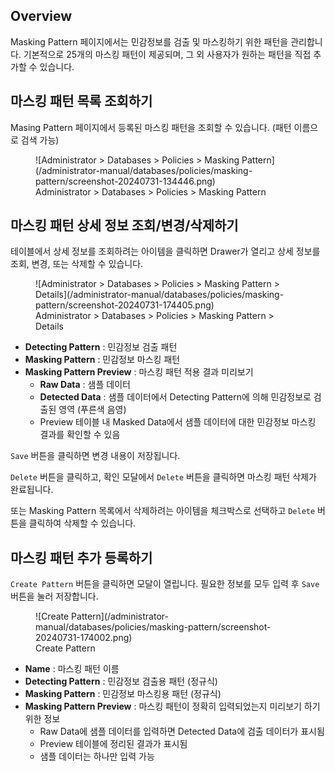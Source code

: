 ## Overview

Masking Pattern 페이지에서는 민감정보를 검출 및 마스킹하기 위한 패턴을 관리합니다. 기본적으로 25개의 마스킹 패턴이 제공되며, 그 외 사용자가 원하는 패턴을 직접 추가할 수 있습니다.


## 마스킹 패턴 목록 조회하기

Masing Pattern 페이지에서 등록된 마스킹 패턴을 조회할 수 있습니다. (패턴 이름으로 검색 가능)

<figure data-layout="center" data-align="center">
![Administrator &gt; Databases &gt; Policies &gt; Masking Pattern](/administrator-manual/databases/policies/masking-pattern/screenshot-20240731-134446.png)
<figcaption>
Administrator &gt; Databases &gt; Policies &gt; Masking Pattern
</figcaption>
</figure>


## 마스킹 패턴 상세 정보 조회/변경/삭제하기

테이블에서 상세 정보를 조회하려는 아이템을 클릭하면 Drawer가 열리고 상세 정보를 조회, 변경, 또는 삭제할 수 있습니다.

<figure data-layout="center" data-align="center">
![Administrator &gt; Databases &gt; Policies &gt; Masking Pattern &gt; Details](/administrator-manual/databases/policies/masking-pattern/screenshot-20240731-174405.png)
<figcaption>
Administrator &gt; Databases &gt; Policies &gt; Masking Pattern &gt; Details
</figcaption>
</figure>

*  **Detecting Pattern**  : 민감정보 검출 패턴
*  **Masking Pattern**  : 민감정보 마스킹 패턴
*  **Masking Pattern Preview**  : 마스킹 패턴 적용 결과 미리보기
    *  **Raw Data**  : 샘플 데이터
    *  **Detected Data**  : 샘플 데이터에서 Detecting Pattern에 의해 민감정보로 검출된 영역 (푸른색 음영)
    * Preview 테이블 내 Masked Data에서 샘플 데이터에 대한 민감정보 마스킹 결과를 확인할 수 있음

`Save` 버튼을 클릭하면 변경 내용이 저장됩니다.

`Delete` 버튼을 클릭하고, 확인 모달에서 `Delete` 버튼을 클릭하면 마스킹 패턴 삭제가 완료됩니다.

또는 Masking Pattern 목록에서 삭제하려는 아이템을 체크박스로 선택하고 `Delete` 버튼을 클릭하여 삭제할 수 있습니다.


## 마스킹 패턴 추가 등록하기

`Create Pattern` 버튼을 클릭하면 모달이 열립니다. 필요한 정보를 모두 입력 후 `Save` 버튼을 눌러 저장합니다.

<figure data-layout="center" data-align="center">
![Create Pattern](/administrator-manual/databases/policies/masking-pattern/screenshot-20240731-174002.png)
<figcaption>
Create Pattern
</figcaption>
</figure>

*  **Name**  : 마스킹 패턴 이름
*  **Detecting Pattern**  : 민감정보 검출용 패턴 (정규식)
*  **Masking Pattern**  : 민감정보 마스킹용 패턴 (정규식)
*  **Masking Pattern Preview**  : 마스킹 패턴이 정확히 입력되었는지 미리보기 하기 위한 정보
    * Raw Data에 샘플 데이터를 입력하면 Detected Data에 검출 데이터가 표시됨
    * Preview 테이블에 정리된 결과가 표시됨
    * 샘플 데이터는 하나만 입력 가능
